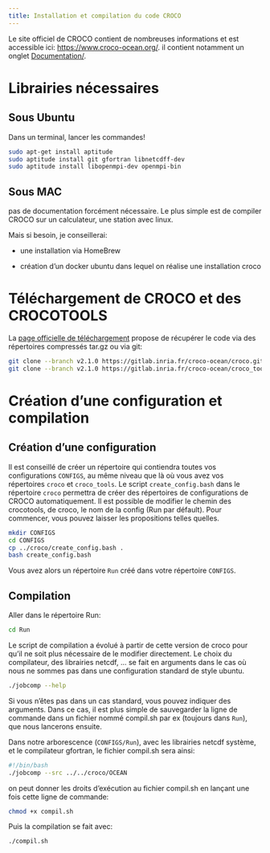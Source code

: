 ```yaml
---
title: Installation et compilation du code CROCO
---
```


Le site officiel de CROCO contient de nombreuses informations et est accessible ici: [https://www.croco-ocean.org/](https://www.croco-ocean.org/). il contient notamment un onglet [Documentation/](https://www.croco-ocean.org/documentation/).

# Librairies nécessaires

## Sous Ubuntu

Dans un terminal, lancer les commandes!
```bash
sudo apt-get install aptitude
sudo aptitude install git gfortran libnetcdff-dev
sudo aptitude install libopenmpi-dev openmpi-bin
```


## Sous MAC 

pas de documentation forcément nécessaire. Le plus simple est de compiler CROCO sur un calculateur, une station avec linux. 

Mais si besoin, je conseillerai:

* une installation via HomeBrew
  
* création d'un docker ubuntu dans lequel on réalise une installation croco


# Téléchargement de CROCO et des CROCOTOOLS

La [page officielle de téléchargement](https://www.croco-ocean.org/download/) propose de récupérer le code via des répertoires compressés tar.gz ou via git:  

```bash
git clone --branch v2.1.0 https://gitlab.inria.fr/croco-ocean/croco.git croco
git clone --branch v2.1.0 https://gitlab.inria.fr/croco-ocean/croco_tools.git croco_tools
```

# Création d'une configuration et compilation

## Création d'une configuration

Il est conseillé de créer un répertoire qui contiendra toutes vos configurations `CONFIGS`, au même niveau que là où vous avez vos répertoires `croco` et `croco_tools`. Le script `create_config.bash` dans le répertoire `croco` permettra de créer des répertoires de configurations de CROCO automatiquement. Il est possible de modifier le chemin des crocotools, de croco, le nom de la config (Run par défault). Pour commencer, vous pouvez laisser les propositions telles quelles. 

```bash
mkdir CONFIGS
cd CONFIGS
cp ../croco/create_config.bash .
bash create_config.bash
```
Vous avez alors un répertoire `Run` créé dans votre répertoire `CONFIGS`.

## Compilation

Aller dans le répertoire Run: 
```bash
cd Run
```

Le script de compilation a évolué à partir de cette version de croco pour qu'il ne soit plus nécessaire de le modifier directement. Le choix du compilateur, des librairies netcdf, ... se fait en arguments dans le cas où nous ne sommes pas dans une configuration standard de style ubuntu. 

```bash
./jobcomp --help
```

Si vous n'êtes pas dans un cas standard, vous pouvez indiquer des arguments. Dans ce cas, il est plus simple de sauvegarder la ligne de commande dans un fichier nommé compil.sh par ex (toujours dans `Run`), que nous lancerons ensuite. 

Dans notre arborescence (`CONFIGS/Run`), avec les librairies netcdf système, et le compilateur gfortran, le fichier compil.sh sera ainsi:
```bash
#!/bin/bash
./jobcomp --src ../../croco/OCEAN
```

on peut donner les droits d'exécution au fichier compil.sh en lançant une fois cette ligne de commande:
```bash
chmod +x compil.sh 
```

Puis la compilation se fait avec:
```bash
./compil.sh 
```